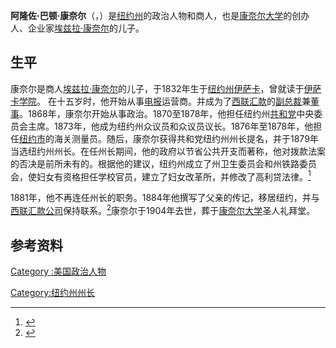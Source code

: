 {{expand english|time=2020-09-30T14:39:56+00:00}}

'''阿隆佐·巴顿·康奈尔'''（{{lang-en|Alonzo Barton Cornell}}，{{bd|1832年|1月22日|1904年|10月15日}}）是[[纽约州|纽约州]]的政治人物和商人，也是[[康奈尔大学|康奈尔大学]]的创办人、企业家[[埃兹拉·康奈尔|埃兹拉·康奈尔]]的儿子。

== 生平 ==
康奈尔是商人[[埃兹拉·康奈尔|埃兹拉·康奈尔]]的儿子，于1832年生于[[纽约州|纽约州]][[伊萨卡_(纽约州)|伊萨卡]]，曾就读于[[Ithaka_Academay|伊萨卡学院]]。 在十五岁时，他开始从事[[电报|电报]]运营商。并成为了[[西联汇款|西联汇款]]的[[副總裁|副总裁]]兼[[董事|董事]]。1868年，康奈尔开始从事政治。1870至1878年，他担任纽约州[[共和黨_(美國)|共和党]]中央委员会主席。1873年，他成为纽约州众议员和众议员议长。1876年至1878年，他担任[[纽约|纽约市]]的海关测量员。随后，康奈尔获得共和党纽约州州长提名，并于1879年当选纽约州州长。在任州长期间，他的政府以节省公共开支而著称，他对拨款法案的否决是前所未有的。根据他的建议，纽约州成立了州卫生委员会和州铁路委员会，使妇女有资格担任学校官员，建立了妇女改革所，并修改了高利贷法律。<ref>{{Cite web|title=Alonzo Barton Cornell|url=https://www.nga.org/governor/alonzo-barton-cornell/|accessdate=2020-09-01|work=National Governors Association|archive-date=2021-01-13|archive-url=https://web.archive.org/web/20210113144823/https://www.nga.org/governor/alonzo-barton-cornell/|dead-url=no}}</ref>

1881年，他不再连任州长的职务。1884年他撰写了父亲的传记，移居纽约，并与[[西联汇款|西联汇款公司]]保持联系。<ref>{{Cite web|title=Alonzo B. Cornell|url=https://empirestateplaza.ny.gov/hall-governors/alonzo-b-cornell|accessdate=2020-09-01|work=Visit the Empire State Plaza & New York State Capitol|language=en|archive-date=2021-05-01|archive-url=https://web.archive.org/web/20210501072419/https://empirestateplaza.ny.gov/hall-governors/alonzo-b-cornell|dead-url=no}}</ref>康奈尔于1904年去世，葬于[[康奈尔大学|康奈尔大学]]圣人礼拜堂。

== 参考资料 ==
[[Category:纽约州州长|Category:纽约州州长]]
[[Category_:美国政治人物|Category :美国政治人物]]